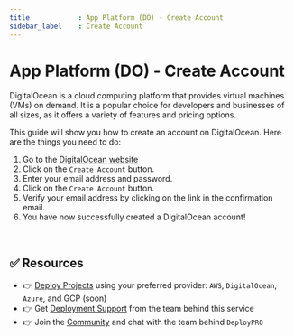 ```yaml
---
title            : App Platform (DO) - Create Account
sidebar_label    : Create Account
---
```


# App Platform (DO) - Create Account

DigitalOcean is a cloud computing platform that provides virtual machines (VMs) on demand. It is a popular choice for developers and businesses of all sizes, as it offers a variety of features and pricing options.

This guide will show you how to create an account on DigitalOcean. Here are the things you need to do:

1. Go to the [DigitalOcean website](https://cloud.digitalocean.com/)
2. Click on the `Create Account` button.
3. Enter your email address and password.
4. Click on the `Create Account` button.
5. Verify your email address by clicking on the link in the confirmation email.
6. You have now successfully created a DigitalOcean account!

<br />

## ✅ Resources

- 👉 [Deploy Projects](https://deploypro.dev/) using your preferred provider: `AWS`, `DigitalOcean`, `Azure`, and GCP (soon)
- 👉 Get [Deployment Support](https://deploypro.dev/support/) from the team behind this service
- 👉 Join the [Community](https://discord.gg/qQhjQZhnur) and chat with the team behind `DeployPRO`